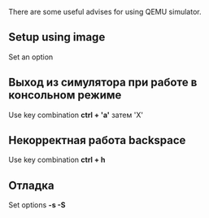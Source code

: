 There are some useful advises for using QEMU simulator.

== Setup using image ==
Set an option {{{ -kernel <path>/embox }}}

== Выход из симулятора при работе в консольном режиме ==
Use key combination ''' ctrl + 'a' ''' затем 'X'

== Некорректная работа backspace ==
Use key combination '''ctrl + h'''

== Отладка ==
Set options '''-s -S'''